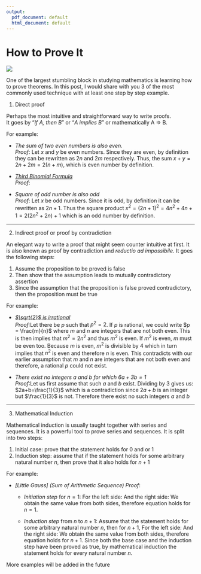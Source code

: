 ```yaml
---
output:
  pdf_document: default
  html_document: default
---
```

# How to Prove It {-}

![](Assets/0_W-tEtGVYH9eM9HNx.png) 

\noindent One of the largest stumbling block in studying mathematics is learning how to prove theorems. In this post, I would share with you 3 of the most commonly used technique with at least one step by step example.

1. Direct proof

\noindent Perhaps the most intuitive and straightforward way to write proofs.  
It goes by "*If A, then B*" or  "*A implies B*" or mathematically A $\Rightarrow$ B.

For example:

  * *The sum of two even numbers is also even.*  
*Proof*: Let $x$ and $y$ be even numbers. Since they are even, by definition they can be rewritten as $2n$ and $2m$ respectively. Thus, the sum $x+y = 2n+2m = 2(n+m)$, which is even number by definition.

  * <a href="https://www.math.utah.edu/online/1010/binom/">*Third Binomial Formula*</a>
\begin{equation}
		(a-b)\cdot (a+b) = a^2-b^2 
\end{equation}  
*Proof*:
\begin{align}
(a-b)\cdot (a+b)&= a\cdot a+a\cdot b-b \cdot a-b \cdot b\\ 
			&= a^2+a \cdot b-b \cdot a-b^2\\ 
			&= a^2-b^2 
\end{align}

  * *Square of odd number is also odd*  
*Proof*: Let $x$ be odd numbers. Since it is odd, by definition it can be rewritten as $2n+1$. Thus the square product $x^2 = (2n+1)^2 = 4n^2+4n+1 = 2(2n^2+2n)+1$ which is an odd number by definition.

***

2. Indirect proof or proof by contradiction

\noindent An elegant way to write a proof that might seem counter intuitive at first. It is also known as proof by contradiction and *reductio ad impossibile*. It goes the following steps:

#. Assume the proposition to be proved is false
#. Then show that the assumption leads to mutually contradictory assertion
#. Since the assumption that the proposition is false proved contradictory, then the proposition must be true

For example:

  * <a href="https://youtu.be/qb75FmAdd0Y">*$\sqrt{2}$ is irrational*</a>  
*Proof*:Let there be $p$ such that $p^2=2$.
If $p$ is rational, we could write $p = \frac{m}{n}$ where $m$ and $n$ are integers that are not both even.
This is then implies that $m^2=2n^2$ and thus $m^2$ is even. If $m^2$ is even, $m$ must be even too. Because $m$ is even, $m^2$ is divisible by 4 which in turn implies that $n^2$ is even and therefore $n$ is even.
This contradicts with our earlier assumption that $m$ and $n$ are integers that are not both even and therefore, a rational $p$ could not exist.

  * *There exist no integers a and b for which $6a + 3b = 1$*  
*Proof*:Let us first assume that such $a$ and $b$ exist.
Dividing by 3 gives us: $2a+b=\frac{1}{3}$
which is a contradiction since $2a+b$ is an integer but $\frac{1}{3}$ is not. Therefore there exist no such integers $a$ and $b$

***

3. Mathematical Induction

\noindent Mathematical induction is usually taught together with series and sequences. It is a powerful tool to prove series and sequences. It is split into two steps:

#. Initial case: prove that the statement holds for 0 and or 1
#. Induction step: assume that if the statement holds for some arbitrary natural number $n$, then prove that it also holds for $n+1$

For example:

  * *[Little Gauss] (Sum of Arithmetic Sequence)*
\begin{equation}
\sum_{i=1}^n i= \frac{n\cdot(n+1)}{2}
\end{equation}
*Proof*:
    - *Initiation step* for $n = 1$:
For the left side:
\begin{equation}
	\sum_{i=1}^n i= 1
\end{equation}
And the right side:
\begin{equation}
	\frac{1\cdot(1+1)}{2}=1
\end{equation}
We obtain the same value from both sides, therefore equation holds for $n = 1$.

    - *Induction step* from $n$ to $n+1$:
    Assume that the statement holds for some arbitrary natural number $n$, then for $n+1$,
For the left side:
\begin{equation}
	\sum_{i=1}^{n+1} i= \frac{(n+1)\cdot(n+2)}{2}
\end{equation}
And the right side:
\begin{align}
	\frac{n\cdot(n+1)}{2}+(n+1) &= \frac{n\cdot(n+1)+2\cdot(n+1)}{2}\\ 
	                            &= \frac{n^2+n+2n+2}{2}\\ 
	                            &= \frac{n^2+3n+2}{2}\\ 
	                            &= \frac{(n+1)\cdot(n+2)}{2}
\end{align}
We obtain the same value from both sides, therefore equation holds for $n+1$. Since both the base case and the induction step have been proved as true, by mathematical induction the statement holds for every natural number $n$.

More examples will be added in the future